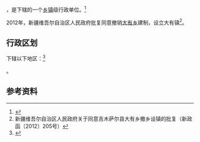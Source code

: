 {{中国乡级行政区|65/23/27/204/000}}

'''{{PAGENAMEBASE}}'''，是{{PRC admin/fullname|65/23/27/204/000|3}}下辖的一个[[乡镇|乡镇]]级行政单位。<ref>{{PRC admin/ref sgc|{{PRC admin/parent|65/23/27/204/000}}}}</ref>

2012年，新疆维吾尔自治区人民政府批复同意撤销[[大有乡_(吉木萨尔县)|大有乡]]建制，设立大有镇<ref>新疆维吾尔自治区人民政府关于同意吉木萨尔县大有乡撤乡设镇的批复（新政函〔2012〕205号）</ref>。

== 行政区划 ==

{{PAGENAMEBASE}}下辖以下地区：<ref>{{PRC admin/ref sgc|65/23/27/204/000}}</ref>

{{PRC admin/children|65/23/27/204/000}}。

== 参考资料 ==

{{reflist}}

{{行政区划小作品}}
{{PRC admin/navcat|65/23/27/204/000}}